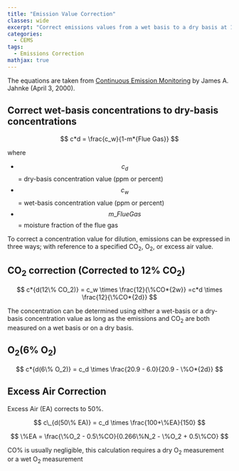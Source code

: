 ```yaml
---
title: "Emission Value Correction"
classes: wide
excerpt: "Correct emissions values from a wet basis to a dry basis at 12% CO<sub>2</sub>, 6% O<sub>2</sub> or 50% excess air"
categories:
  - CEMS
tags:
  - Emissions Correction
mathjax: true
---
```


The equations are taken from [Continuous Emission Monitoring](https://www.amazon.ca/Continuous-Emission-Monitoring-James-Jahnke/dp/0471292273) by James A. Jahnke (April 3, 2000).

## Correct wet-basis concentrations to dry-basis concentrations

$$ c*d = \frac{c_w}{1-m*{Flue Gas}} $$

where

- $$c_d$$ = dry-basis concentration value (ppm or percent)
- $$c_w$$ = wet-basis concentration value (ppm or percent)
- $$ m\_{Flue Gas}$$ = moisture fraction of the flue gas

To correct a concentration value for dilution, emissions can be expressed in three ways; with reference to a specified CO<sub>2</sub>, O<sub>2</sub>, or excess air value.

## CO<sub>2</sub> correction (Corrected to 12% CO<sub>2</sub>)

$$ c*{d(12\% CO_2)} = c_w \times \frac{12}{\%CO*{2w}} =c*d \times \frac{12}{\%CO*{2d}} $$

The concentration can be determined using either a wet-basis or a dry-basis concentration value as long as the emissions and CO<sub>2</sub> are both measured on a wet basis or on a dry basis.

## O<sub>2</sub>(6% O<sub>2</sub>)

$$ c*{d(6\% O_2)} = c_d \times \frac{20.9 - 6.0}{20.9 - \%O*{2d}} $$

## Excess Air Correction

Excess Air (EA) corrects to 50%.

$$ c\_{d(50\% EA)} = c_d \times \frac{100+\%EA}{150} $$

$$ \%EA = \frac{\%O_2 - 0.5\%CO}{0.266\%N_2 - \%O_2 + 0.5\%CO} $$

CO% is usually negligible, this calculation requires a dry O<sub>2</sub> measurement or a wet O<sub>2</sub> measurement

